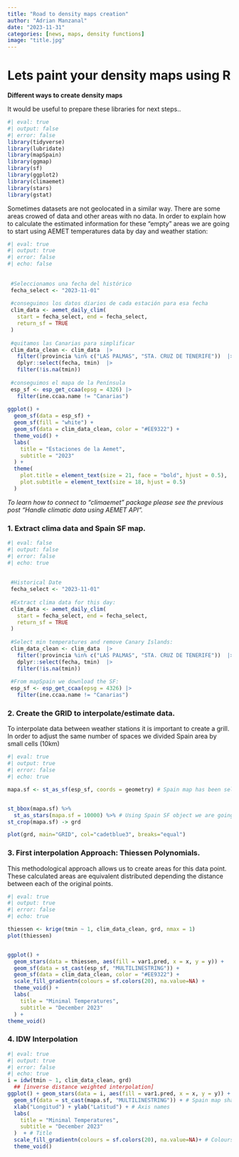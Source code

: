 ---
title: "Road to density maps creation"
author: "Adrian Manzanal"
date: "2023-11-31"
categories: [news, maps, density functions]
image: "title.jpg"
---

# **Lets paint your density maps using R**
**Different ways to create density maps**

It would be useful to prepare these libraries for next steps..

```{r}
#| eval: true
#| output: false
#| error: false
library(tidyverse)
library(lubridate)
library(mapSpain)
library(ggmap)
library(sf)
library(ggplot2)
library(climaemet)
library(stars)
library(gstat)
```

Sometimes datasets are not geolocated in a similar way. There are some areas crowed of data and other areas with no data.
In order to explain how to calculate the estimated information for these "empty" areas we are going to start using AEMET temperatures data by day and weather station:

```{r}
#| eval: true
#| output: true
#| error: false
#| echo: false
 
 
 #Seleccionamos una fecha del histórico
 fecha_select <- "2023-11-01"
 
 #conseguimos los datos diarios de cada estación para esa fecha
 clim_data <- aemet_daily_clim(
   start = fecha_select, end = fecha_select,
   return_sf = TRUE
 )
 
 #quitamos las Canarias para simplificar
 clim_data_clean <- clim_data  |> 
   filter(!provincia %in% c("LAS PALMAS", "STA. CRUZ DE TENERIFE"))  |> 
   dplyr::select(fecha, tmin)  |> 
   filter(!is.na(tmin))
 
 #conseguimos el mapa de la Península
 esp_sf <- esp_get_ccaa(epsg = 4326) |> 
   filter(ine.ccaa.name != "Canarias") 
 
ggplot() +
  geom_sf(data = esp_sf) +
  geom_sf(fill = "white") +
  geom_sf(data = clim_data_clean, color = "#EE9322") +
  theme_void() +
  labs(
    title = "Estaciones de la Aemet",
    subtitle = "2023"
  ) +
  theme(
    plot.title = element_text(size = 21, face = "bold", hjust = 0.5),
    plot.subtitle = element_text(size = 18, hjust = 0.5)
  )
```

*To learn how to connect to "climaemet" package please see the previous post "Handle climatic data using AEMET API".*


### 1. Extract clima data and Spain SF map.

```{r}
#| eval: false
#| output: false
#| error: false
#| echo: true
 
 
 #Historical Date
 fecha_select <- "2023-11-01"
 
 #Extract clima data for this day:
 clim_data <- aemet_daily_clim(
   start = fecha_select, end = fecha_select,
   return_sf = TRUE
 )
 
 #Select min temperatures and remove Canary Islands:
 clim_data_clean <- clim_data  |> 
   filter(!provincia %in% c("LAS PALMAS", "STA. CRUZ DE TENERIFE"))  |> 
   dplyr::select(fecha, tmin)  |> 
   filter(!is.na(tmin))
 
 #From mapSpain we download the SF:
 esp_sf <- esp_get_ccaa(epsg = 4326) |> 
   filter(ine.ccaa.name != "Canarias") 
```

### 2. Create the GRID to interpolate/estimate data.

To interpolate data between weather stations it is important to create a grill. In order to adjust the same number of spaces we divided Spain area by small cells (10km)


```{r}
#| eval: true
#| output: true
#| error: false
#| echo: true

mapa.sf <- st_as_sf(esp_sf, coords = geometry) # Spain map has been selected to be converted to SF


st_bbox(mapa.sf) %>% 
  st_as_stars(mapa.sf = 10000) %>% # Using Spain SF object we are going to create 10 km cells grill.
st_crop(mapa.sf) -> grd 

plot(grd, main="GRID", col="cadetblue3", breaks="equal")

```


### 3. First interpolation Approach: Thiessen Polynomials.

This methodological approach allows us to create areas for this data point. These calculated areas are equivalent distributed depending the distance between each of the original points.


```{r}
#| eval: true
#| output: true
#| error: false
#| echo: true

thiessen <- krige(tmin ~ 1, clim_data_clean, grd, nmax = 1)
plot(thiessen)


ggplot() +
  geom_stars(data = thiessen, aes(fill = var1.pred, x = x, y = y)) +
  geom_sf(data = st_cast(esp_sf, "MULTILINESTRING")) +
  geom_sf(data = clim_data_clean, color = "#EE9322") +
  scale_fill_gradientn(colours = sf.colors(20), na.value=NA) +
  theme_void() +
  labs(
    title = "Minimal Temperatures",
    subtitle = "December 2023"
  ) +
theme_void()

```  

### 4. IDW Interpolation

```{r}
#| eval: true
#| output: true
#| error: false
#| echo: true
i = idw(tmin ~ 1, clim_data_clean, grd)
  ## [inverse distance weighted interpolation]
ggplot() + geom_stars(data = i, aes(fill = var1.pred, x = x, y = y)) + # IDW Prediction
  geom_sf(data = st_cast(mapa.sf, "MULTILINESTRING")) + # Spain map shape
  xlab("Longitud") + ylab("Latitud") + # Axis names
  labs(
    title = "Minimal Temperatures",
    subtitle = "December 2023"
  )  + # Title
  scale_fill_gradientn(colours = sf.colors(20), na.value=NA)+ # Colours
  theme_void() 

```  
